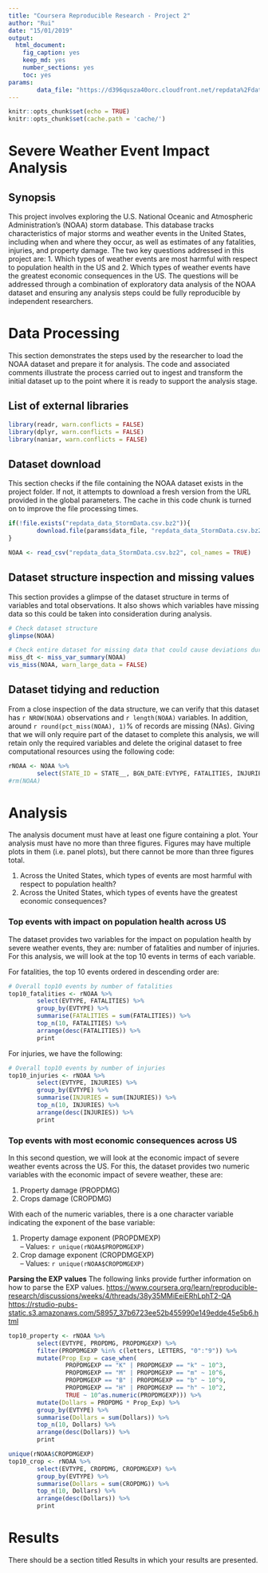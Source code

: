 ```yaml
---
title: "Coursera Reproducible Research - Project 2"
author: "Rui"
date: "15/01/2019"
output: 
  html_document: 
    fig_caption: yes
    keep_md: yes
    number_sections: yes
    toc: yes
params: 
        data_file: "https://d396qusza40orc.cloudfront.net/repdata%2Fdata%2FStormData.csv.bz2"
---
```


```r
knitr::opts_chunk$set(echo = TRUE)
knitr::opts_chunk$set(cache.path = 'cache/')
```

# Severe Weather Event Impact Analysis


## Synopsis
This project involves exploring the U.S. National Oceanic and Atmospheric Administration's (NOAA) storm database. This database tracks characteristics of major storms and weather events in the United States, including when and where they occur, as well as estimates of any fatalities, injuries, and property damage. The two key questions addressed in this project are:
1. Which types of weather events are most harmful with respect to population health in the US and
2. Which types of weather events have the greatest economic consequences in the US.
The questions will be addressed through a combination of exploratory data analysis of the NOAA dataset and ensuring any analysis steps could be fully reproducible by independent researchers.

# Data Processing
This section demonstrates the steps used by the researcher to load the NOAA dataset and prepare it for analysis. The code and associated comments illustrate the process carried out to ingest and transform the initial dataset up to the point where it is ready to support the analysis stage.

## List of external libraries 
```r
library(readr, warn.conflicts = FALSE)
library(dplyr, warn.conflicts = FALSE)
library(naniar, warn.conflicts = FALSE)
```

## Dataset download
This section checks if the file containing the NOAA dataset exists in the project folder. If not, it attempts to download a fresh version from the URL provided in the global parameters. 
The cache in this code chunk is turned on to improve the file processing times.
```r
if(!file.exists("repdata_data_StormData.csv.bz2")){
        download.file(params$data_file, "repdata_data_StormData.csv.bz2")
}

NOAA <- read_csv("repdata_data_StormData.csv.bz2", col_names = TRUE)
```

## Dataset structure inspection and missing values

This section provides a glimpse of the dataset structure in terms of variables and total observations. It also shows which variables have missing data so this could be taken into consideration during analysis.

```r
# Check dataset structure
glimpse(NOAA)

# Check entire dataset for missing data that could cause deviations during analysis
miss_dt <- miss_var_summary(NOAA)
vis_miss(NOAA, warn_large_data = FALSE)
```

## Dataset tidying and reduction

From a close inspection of the data structure, we can verify that this dataset has `r NROW(NOAA)` observations and `r length(NOAA)` variables. In addition, around `r round(pct_miss(NOAA), 1)`% of records are missing (NAs). Giving that we will only require part of the dataset to complete this analysis, we will retain only the required variables and delete the original dataset to free computational resources using the following code:

```r
rNOAA <- NOAA %>%
        select(STATE_ID = STATE__, BGN_DATE:EVTYPE, FATALITIES, INJURIES, PROPDMG:CROPDMGEXP)
#rm(NOAA)
```

# Analysis
The analysis document must have at least one figure containing a plot.
Your analysis must have no more than three figures. Figures may have multiple plots in them (i.e. panel plots), but there cannot be more than three figures total.

1. Across the United States, which types of events are most harmful with respect to population health?
2. Across the United States, which types of events have the greatest economic consequences?


### Top events with impact on population health across US
The dataset provides two variables for the impact on population health by severe weather events, they are: number of fatalities and number of injuries. For this analysis, we will look at the top 10 events in terms of each variable.

For fatalities, the top 10 events ordered in descending order are:

```r
# Overall top10 events by number of fatalities
top10_fatalities <- rNOAA %>%
        select(EVTYPE, FATALITIES) %>%
        group_by(EVTYPE) %>%
        summarise(FATALITIES = sum(FATALITIES)) %>%
        top_n(10, FATALITIES) %>%
        arrange(desc(FATALITIES)) %>%
        print

```

For injuries, we have the following:

```r

# Overall top10 events by number of injuries
top10_injuries <- rNOAA %>%
        select(EVTYPE, INJURIES) %>%
        group_by(EVTYPE) %>%
        summarise(INJURIES = sum(INJURIES)) %>%
        top_n(10, INJURIES) %>%
        arrange(desc(INJURIES)) %>%
        print
```

### Top events with most economic consequences across US
In this second question, we will look at the economic impact of severe weather events across the US. For this, the dataset provides two numeric variables with the economic impact of severe weather, these are:  

1. Property damage (PROPDMG)  
2. Crops damage (CROPDMG)

With each of the numeric variables, there is a one character variable indicating the exponent of the base variable:  

1. Property damage exponent (PROPDMEXP)  
-- Values: `r unique(rNOAA$PROPDMGEXP)`  
2. Crop damage exponent (CROPDMGEXP)  
-- Values: `r unique(rNOAA$CROPDMGEXP)`

**Parsing the EXP values**
The following links provide further information on how to parse the EXP values.
[https://www.coursera.org/learn/reproducible-research/discussions/weeks/4/threads/38y35MMiEeiERhLphT2-QA](Coursera Instructions)
[https://rstudio-pubs-static.s3.amazonaws.com/58957_37b6723ee52b455990e149edde45e5b6.html](How To Handle Exponent Value of PROPDMGEXP and CROPDMGEXP)

```r

top10_property <- rNOAA %>%
        select(EVTYPE, PROPDMG, PROPDMGEXP) %>%
        filter(PROPDMGEXP %in% c(letters, LETTERS, "0":"9")) %>%
        mutate(Prop_Exp = case_when(
                PROPDMGEXP == "K" | PROPDMGEXP == "k" ~ 10^3,
                PROPDMGEXP == "M" | PROPDMGEXP == "m" ~ 10^6,
                PROPDMGEXP == "B" | PROPDMGEXP == "b" ~ 10^9,
                PROPDMGEXP == "H" | PROPDMGEXP == "h" ~ 10^2,
                TRUE ~ 10^as.numeric(PROPDMGEXP))) %>%
        mutate(Dollars = PROPDMG * Prop_Exp) %>%
        group_by(EVTYPE) %>%
        summarise(Dollars = sum(Dollars)) %>%
        top_n(10, Dollars) %>%
        arrange(desc(Dollars)) %>%
        print

```

```r
unique(rNOAA$CROPDMGEXP)
top10_crop <- rNOAA %>%
        select(EVTYPE, CROPDMG, CROPDMGEXP) %>%
        group_by(EVTYPE) %>%
        summarise(Dollars = sum(CROPDMG)) %>%
        top_n(10, Dollars) %>%
        arrange(desc(Dollars)) %>%
        print

```




# Results

There should be a section titled Results in which your results are presented.



